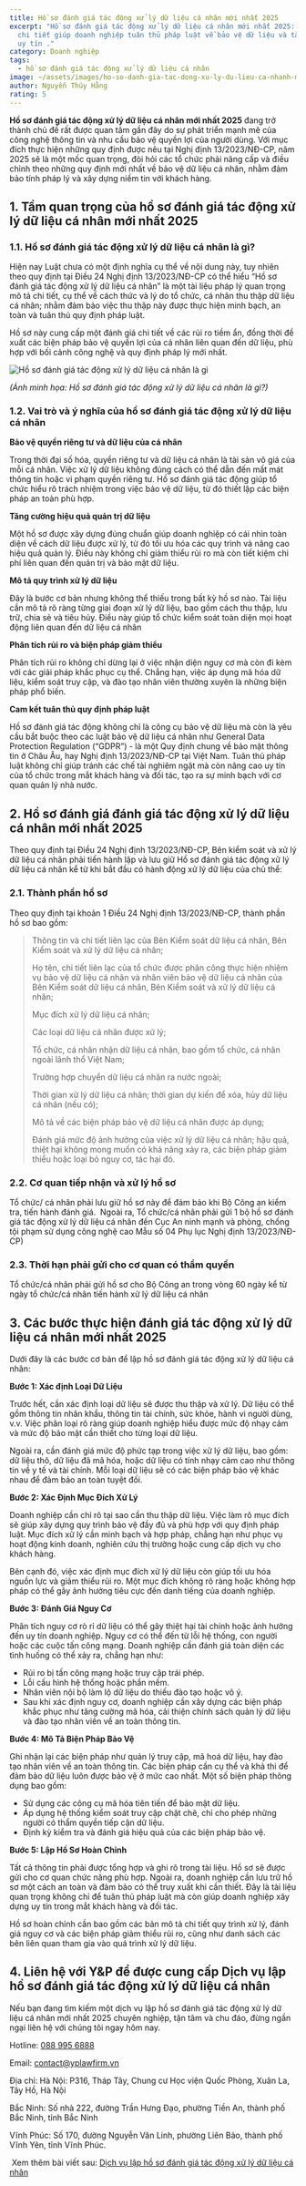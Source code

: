```yaml
---
title: Hồ sơ đánh giá tác động xử lý dữ liệu cá nhân mới nhất 2025
excerpt: "Hồ sơ đánh giá tác động xử lý dữ liệu cá nhân mới nhất 2025: Hướng dẫn
  chi tiết giúp doanh nghiệp tuân thủ pháp luật về bảo vệ dữ liệu và tăng cường
  uy tín ."
category: Doanh nghiệp
tags:
  - hồ sơ đánh giá tác động xử lý dữ liệu cá nhân
image: ~/assets/images/ho-so-danh-gia-tac-dong-xu-ly-du-lieu-ca-nhanh-moi-nhat-2025.jpg
author: Nguyễn Thúy Hằng
rating: 5
---
```

**Hồ sơ đánh giá tác động xử lý dữ liệu cá nhân mới nhất 2025** đang trở thành chủ đề rất được quan tâm gần đây do sự phát triển mạnh mẽ của công nghệ thông tin và nhu cầu bảo vệ quyền lợi của người dùng. Với mục đích thực hiện những quy định được nêu tại Nghị định 13/2023/NĐ-CP, năm 2025 sẽ là một mốc quan trọng, đòi hỏi các tổ chức phải nâng cấp và điều chỉnh theo những quy định mới nhất về bảo vệ dữ liệu cá nhân, nhằm đảm bảo tính pháp lý và xây dựng niềm tin với khách hàng.

## 1. Tầm quan trọng của hồ sơ đánh giá tác động xử lý dữ liệu cá nhân mới nhất 2025

### 1.1. Hồ sơ đánh giá tác động xử lý dữ liệu cá nhân là gì?

Hiện nay Luật chưa có một định nghĩa cụ thể về nội dung này, tuy nhiên theo quy định tại Điều 24 Nghị định 13/2023/NĐ-CP có thể hiểu “Hồ sơ đánh giá tác động xử lý dữ liệu cá nhân” là một tài liệu pháp lý quan trọng mô tả chi tiết, cụ thể về cách thức và lý do tổ chức, cá nhân thu thập dữ liệu cá nhân; nhằm đảm bảo việc thu thập này được thực hiện minh bạch, an toàn và tuân thủ quy định pháp luật.

Hồ sơ này cung cấp một đánh giá chi tiết về các rủi ro tiềm ẩn, đồng thời đề xuất các biện pháp bảo vệ quyền lợi của cá nhân liên quan đến dữ liệu, phù hợp với bối cảnh công nghệ và quy định pháp lý mới nhất.

![Hồ sơ đánh giá tác động xử lý dữ liệu cá nhân là gì](~/assets/images/ho-so-danh-gia-tac-dong-xu-ly-du-lieu-ca-nhan-la-gi.jpg "Hồ sơ đánh giá tác động xử lý dữ liệu cá nhân là gì")

*(Ảnh minh họa: Hồ sơ đánh giá tác động xử lý dữ liệu cá nhân là gì?)*

### 1.2. Vai trò và ý nghĩa của hồ sơ đánh giá tác động xử lý dữ liệu cá nhân 

**Bảo vệ quyền riêng tư và dữ liệu của cá nhân**

Trong thời đại số hóa, quyền riêng tư và dữ liệu cá nhân là tài sản vô giá của mỗi cá nhân. Việc xử lý dữ liệu không đúng cách có thể dẫn đến mất mát thông tin hoặc vi phạm quyền riêng tư. Hồ sơ đánh giá tác động giúp tổ chức hiểu rõ trách nhiệm trong việc bảo vệ dữ liệu, từ đó thiết lập các biện pháp an toàn phù hợp.

**Tăng cường hiệu quả quản trị dữ liệu**

Một hồ sơ được xây dựng đúng chuẩn giúp doanh nghiệp có cái nhìn toàn diện về cách dữ liệu được xử lý, từ đó tối ưu hóa các quy trình và nâng cao hiệu quả quản lý. Điều này không chỉ giảm thiểu rủi ro mà còn tiết kiệm chi phí liên quan đến quản trị và bảo mật dữ liệu. 

**Mô tả quy trình xử lý dữ liệu**

Đây là bước cơ bản nhưng không thể thiếu trong bất kỳ hồ sơ nào. Tài liệu cần mô tả rõ ràng từng giai đoạn xử lý dữ liệu, bao gồm cách thu thập, lưu trữ, chia sẻ và tiêu hủy. Điều này giúp tổ chức kiểm soát toàn diện mọi hoạt động liên quan đến dữ liệu cá nhân

**Phân tích rủi ro và biện pháp giảm thiểu**

Phân tích rủi ro không chỉ dừng lại ở việc nhận diện nguy cơ mà còn đi kèm với các giải pháp khắc phục cụ thể. Chẳng hạn, việc áp dụng mã hóa dữ liệu, kiểm soát truy cập, và đào tạo nhân viên thường xuyên là những biện pháp phổ biến.

**Cam kết tuân thủ quy định pháp luật**

Hồ sơ đánh giá tác động không chỉ là công cụ bảo vệ dữ liệu mà còn là yêu cầu bắt buộc theo các luật bảo vệ dữ liệu cá nhân như General Data Protection Regulation (“GDPR”) - là một Quy định chung về bảo mật thông tin ở Châu Âu, hay Nghị định 13/2023/NĐ-CP tại Việt Nam. Tuân thủ pháp luật không chỉ giúp tránh các chế tài nghiêm ngặt mà còn nâng cao uy tín của tổ chức trong mắt khách hàng và đối tác, tạo ra sự minh bạch với cơ quan quản lý nhà nước.

## 2. Hồ sơ đánh giá đánh giá tác động xử lý dữ liệu cá nhân mới nhất 2025

Theo quy định tại Điều 24 Nghị định 13/2023/NĐ-CP, Bên kiểm soát và xử lý dữ liệu cá nhân phải tiến hành lập và lưu giữ Hồ sơ đánh giá tác động xử lý dữ liệu cá nhân kể từ khi bắt đầu có hành động xử lý dữ liệu của chủ thể:

### 2.1. Thành phần hồ sơ

Theo quy định tại khoản 1 Điều 24 Nghị định 13/2023/NĐ-CP, thành phần hồ sơ bao gồm:

> Thông tin và chi tiết liên lạc của Bên Kiểm soát dữ liệu cá nhân, Bên Kiểm soát và xử lý dữ liệu cá nhân;
>
> Họ tên, chi tiết liên lạc của tổ chức được phân công thực hiện nhiệm vụ bảo vệ dữ liệu cá nhân và nhân viên bảo vệ dữ liệu cá nhân của Bên Kiểm soát dữ liệu cá nhân, Bên Kiểm soát và xử lý dữ liệu cá nhân;
>
> Mục đích xử lý dữ liệu cá nhân;
>
> Các loại dữ liệu cá nhân được xử lý;
>
> Tổ chức, cá nhân nhận dữ liệu cá nhân, bao gồm tổ chức, cá nhân ngoài lãnh thổ Việt Nam;
>
> Trường hợp chuyển dữ liệu cá nhân ra nước ngoài;
>
> Thời gian xử lý dữ liệu cá nhân; thời gian dự kiến để xóa, hủy dữ liệu cá nhân (nếu có);
>
> Mô tả về các biện pháp bảo vệ dữ liệu cá nhân được áp dụng;
>
> Đánh giá mức độ ảnh hưởng của việc xử lý dữ liệu cá nhân; hậu quả, thiệt hại không mong muốn có khả năng xảy ra, các biện pháp giảm thiểu hoặc loại bỏ nguy cơ, tác hại đó.

### 2.2. Cơ quan tiếp nhận và xử lý hồ sơ

Tổ  chức/ cá nhân phải lưu giữ hồ sơ này để đảm bảo khi Bộ Công an kiểm tra, tiến hành đánh giá.  Ngoài ra, Tổ chức/cá nhân phải gửi 1 bộ hồ sơ đánh giá tác động xử lý dữ liệu cá nhân đến Cục An ninh mạnh và phòng, chống tội phạm sử dụng công nghệ cao Mẫu số 04 Phụ lục Nghị định 13/2023/NĐ-CP)

### 2.3. Thời hạn phải gửi cho cơ quan có thẩm quyền

Tổ chức/cá nhân phải gửi hồ sơ cho Bộ Công an trong vòng 60 ngày kể từ ngày tổ chức/cá nhân tiến hành xử lý dữ liệu cá nhân

## 3. Các bước thực hiện đánh giá tác động xử lý dữ liệu cá nhân mới nhất 2025

Dưới đây là các bước cơ bản để lập hồ sơ đánh giá tác động xử lý dữ liệu cá nhân:

**Bước 1: Xác định Loại Dữ Liệu**

Trước hết, cần xác định loại dữ liệu sẽ được thu thập và xử lý. Dữ liệu có thể gồm thông tin nhân khẩu, thông tin tài chính, sức khỏe, hành vi người dùng, v.v. Việc phân loại rõ ràng giúp doanh nghiệp hiểu được mức độ nhạy cảm và mức độ bảo mật cần thiết cho từng loại dữ liệu.

Ngoài ra, cần đánh giá mức độ phức tạp trong việc xử lý dữ liệu, bao gồm: dữ liệu thô, dữ liệu đã mã hóa, hoặc dữ liệu có tính nhạy cảm cao như thông tin về y tế và tài chính. Mỗi loại dữ liệu sẽ có các biện pháp bảo vệ khác nhau để đảm bảo an toàn tuyệt đối.

**Bước 2: Xác Định Mục Đích Xử Lý**

Doanh nghiệp cần chỉ rõ tại sao cần thu thập dữ liệu. Việc làm rõ mục đích sẽ giúp xây dựng quy trình bảo vệ đầy đủ và phù hợp với quy định pháp luật. Mục đích xử lý cần minh bạch và hợp pháp, chẳng hạn như phục vụ hoạt động kinh doanh, nghiên cứu thị trường hoặc cung cấp dịch vụ cho khách hàng.

Bên cạnh đó, việc xác định mục đích xử lý dữ liệu còn giúp tối ưu hóa nguồn lực và giảm thiểu rủi ro. Một mục đích không rõ ràng hoặc không hợp pháp có thể gây ảnh hưởng tiêu cực đến danh tiếng của doanh nghiệp.

**Bước 3: Đánh Giá Nguy Cơ**

Phân tích nguy cơ rò rỉ dữ liệu có thể gây thiệt hại tài chính hoặc ảnh hưởng đến uy tín doanh nghiệp. Nguy cơ có thể đến từ lỗi hệ thống, con người hoặc các cuộc tấn công mạng. Doanh nghiệp cần đánh giá toàn diện các tình huống có thể xảy ra, chẳng hạn như:

* Rủi ro bị tấn công mạng hoặc truy cập trái phép.
* Lỗi cấu hình hệ thống hoặc phần mềm.
* Nhân viên nội bộ làm lộ dữ liệu do thiếu đào tạo hoặc vô ý.
* Sau khi xác định nguy cơ, doanh nghiệp cần xây dựng các biện pháp khắc phục như tăng cường mã hóa, cải thiện chính sách quản lý dữ liệu và đào tạo nhân viên về an toàn thông tin.

**Bước 4: Mô Tả Biện Pháp Bảo Vệ**

Ghi nhận lại các biện pháp như quản lý truy cập, mã hoá dữ liệu, hay đào tạo nhân viên về an toàn thông tin. Các biện pháp cần cụ thể và khả thi để đảm bảo dữ liệu luôn được bảo vệ ở mức cao nhất. Một số biện pháp thông dụng bao gồm:

* Sử dụng các công cụ mã hóa tiên tiến để bảo mật dữ liệu.
* Áp dụng hệ thống kiểm soát truy cập chặt chẽ, chỉ cho phép những người có thẩm quyền tiếp cận dữ liệu.
* Định kỳ kiểm tra và đánh giá hiệu quả của các biện pháp bảo vệ.

**Bước 5: Lập Hồ Sơ Hoàn Chỉnh**

Tất cả thông tin phải được tổng hợp và ghi rõ trong tài liệu. Hồ sơ sẽ được gửi cho cơ quan chức năng phù hợp. Ngoài ra, doanh nghiệp cần lưu trữ hồ sơ một cách an toàn và đảm bảo có thể truy xuất khi cần thiết. Đây là tài liệu quan trọng không chỉ để tuân thủ pháp luật mà còn giúp doanh nghiệp xây dựng uy tín trong mắt khách hàng và đối tác.

Hồ sơ hoàn chỉnh cần bao gồm các bản mô tả chi tiết quy trình xử lý, đánh giá nguy cơ và các biện pháp giảm thiểu rủi ro, cũng như danh sách các bên liên quan tham gia vào quá trình xử lý dữ liệu.

## 4. Liên hệ với Y&P để được cung cấp Dịch vụ lập hồ sơ đánh giá tác động xử lý dữ liệu cá nhân 

Nếu bạn đang tìm kiếm một dịch vụ lập hồ sơ đánh giá tác động xử lý dữ liệu cá nhân mới nhất 2025 chuyên nghiệp, tận tâm và chu đáo, đừng ngần ngại liên hệ với chúng tôi ngay hôm nay.

Hotline: [088 995 6888](tel:0889956888)

Email: [contact@yplawfirm.vn](https://yplawfirm.vn/phap-ly/contact@yplawfirm.vn)

Địa chỉ: Hà Nội: P316, Tháp Tây, Chung cư Học viện Quốc Phòng, Xuân La, Tây Hồ, Hà Nội

Bắc Ninh: Số nhà 222, đường Trần Hưng Đạo, phường Tiền An, thành phố Bắc Ninh, tỉnh Bắc Ninh

Vĩnh Phúc: Số 170, đường Nguyễn Văn Linh, phường Liên Bảo, thành phố Vĩnh Yên, tỉnh Vĩnh Phúc.

 Xem thêm bài viết sau: [Dịch vụ lập hồ sơ đánh giá tác động xử lý dữ liệu cá nhân](https://yplawfirm.vn/phap-ly/dich-vu-lap-ho-so-danh-gia-tac-dong-xu-ly-du-lieu-ca-nhan)
